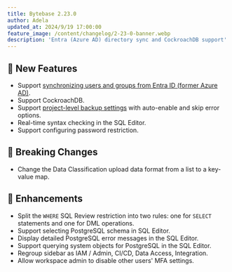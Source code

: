 ```yaml
---
title: Bytebase 2.23.0
author: Adela
updated_at: 2024/9/19 17:00:00
feature_image: /content/changelog/2-23-0-banner.webp
description: 'Entra (Azure AD) directory sync and CockroachDB support'
---
```



## 🚀 New Features

- Support [synchronizing users and groups from Entra ID (former Azure AD)](/administration/scim/overview/).
- Support CockroachDB.
- Support [project-level backup settings](/change-database/rollback-data-changes/#project-backup-settings) with auto-enable and skip error options.
- Real-time syntax checking in the SQL Editor.
- Support configuring password restriction.

## 🔔 Breaking Changes

- Change the Data Classification upload data format from a list to a key-value map.

## 🎄 Enhancements

- Split the `WHERE` SQL Review restriction into two rules: one for `SELECT` statements and one for DML operations.
- Support selecting PostgreSQL schema in SQL Editor.
- Display detailed PostgreSQL error messages in the SQL Editor.
- Support querying system objects for PostgreSQL in the SQL Editor.
- Regroup sidebar as IAM / Admin, CI/CD, Data Access, Integration.
- Allow workspace admin to disable other users' MFA settings.

<InstallUpgrade />
